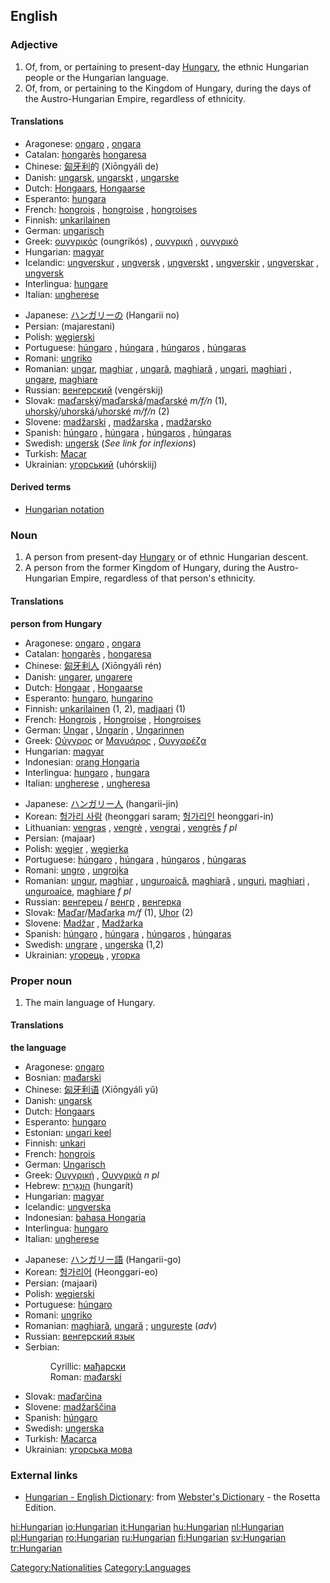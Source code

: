 {{interwiktionary|code=hu}}
{{wikipedia}}
==English==

===Adjective===
{{en-adj-notcomp}}

#Of, from, or pertaining to present-day [[Hungary]], the ethnic Hungarian people or the Hungarian language.
#Of, from, or pertaining to the Kingdom of Hungary, during the days of the Austro-Hungarian Empire, regardless of ethnicity.

====Translations====
{{top}}
*Aragonese: [[ongaro]] {{m}}, [[ongara]] {{f}}
*Catalan: [[hongarès]] {{m}} [[hongaresa]] {{f}}
*Chinese: [[匈牙利]]的 (Xiōngyálì de)
*Danish: [[ungarsk]], [[ungarskt]] {{n}}, [[ungarske]] {{p}}
*Dutch: [[Hongaars]], [[Hongaarse]]
*Esperanto: [[hungara]]
*French: [[hongrois]] {{m}}, [[hongroise]] {{f}}, [[hongroises]] {{p}}
*Finnish: [[unkarilainen]]
*German: [[ungarisch]]
*Greek: [[ουγγρικός]] (oungrikós) {{m}}, [[ουγγρική]] {{f}}, [[ουγγρικό]] {{n}}
*Hungarian: [[magyar]]
*Icelandic: [[ungverskur]] {{m}}, [[ungversk]] {{f}}, [[ungverskt]] {{n}}, [[ungverskir]] {{p}}, [[ungverskar]] {{fpl}}, [[ungversk]] {{npl}}
*Interlingua: [[hungare]]
*Italian: [[ungherese]]
{{mid}}
*Japanese: [[ハンガリー]]の (Hangarii no)
*Persian: {{FAchar|[[مجارستانی]]}} (majarestani)
*Polish: [[węgierski]]
*Portuguese: [[húngaro]] {{m}}, [[húngara]] {{f}}, [[húngaros]] {{p}}, [[húngaras]] {{fpl}}
*Romani: [[ungriko]]
*Romanian: [[ungar]], [[maghiar]] {{m}}, [[ungară]], [[maghiară]] {{f}}, [[ungari]], [[maghiari]] {{p}}, [[ungare]], [[maghiare]] {{fpl}}
*Russian: [[венгерский]] (vengérskij) {{m}}
*Slovak: [[maďarský]]/[[maďarská]]/[[maďarské]] ''m/f/n'' (1), [[uhorský]]/[[uhorská]]/[[uhorské]] ''m/f/n'' (2)
*Slovene: [[madžarski]] {{m}}, [[madžarska]] {{f}}, [[madžarsko]] {{n}}
*Spanish: [[húngaro]] {{m}}, [[húngara]] {{f}}, [[húngaros]] {{p}}, [[húngaras]] {{fpl}}
*Swedish: [[ungersk]] (''See link for inflexions'')
*Turkish: [[Macar]]
*Ukrainian: [[угорський]] (uhórskiij) {{m}}
{{bottom}}

====Derived terms====
*[[Hungarian notation]]

===Noun===
{{en-noun}}

#A person from present-day [[Hungary]] or of ethnic Hungarian descent.
#A person from the former Kingdom of Hungary, during the Austro-Hungarian Empire, regardless of that person's ethnicity.

====Translations====
'''person from Hungary'''
{{top}}
*Aragonese: [[ongaro]] {{m}}, [[ongara]] {{f}}
*Catalan: [[hongarès]] {{m}}, [[hongaresa]] {{f}}
*Chinese: [[匈牙利人]] (Xiōngyálì rén)
*Danish: [[ungarer]], [[ungarere]] {{p}}
*Dutch: [[Hongaar]] {{m}}, [[Hongaarse]] {{f}}
*Esperanto: [[hungaro]], [[hungarino]]
*Finnish: [[unkarilainen]] (1, 2), [[madjaari]] (1)
*French: [[Hongrois]] {{m}}, [[Hongroise]] {{f}}, [[Hongroises]] {{p}}
*German: [[Ungar]] {{m}}, [[Ungarin]] {{f}}, [[Ungarinnen]] {{f}} {{p}}
*Greek: [[Ούγγρος]] or [[Μαγυάρος]] {{m}}, [[Ουγγαρέζα]] {{f}}
*Hungarian: [[magyar]]
*Indonesian: [[orang Hongaria]]
*Interlingua: [[hungaro]] {{m}}, [[hungara]] {{f}}
*Italian: [[ungherese]] {{m}}, [[ungheresa]] {{f}}
{{mid}}
*Japanese: [[ハンガリー人]] (hangarii-jin)
*Korean: [[헝가리 사람]] (heonggari saram; [[헝가리인]] heonggari-in)
*Lithuanian: [[vengras]] {{m}}, [[vengrė]] {{f}}, [[vengrai]] {{p}}, [[vengrės]] ''f pl''
*Persian: {{FAchar|[[مجار]]}} (majaar)
*Polish: [[węgier]] {{m}}, [[węgierka]] {{f}}
*Portuguese: [[húngaro]] {{m}}, [[húngara]] {{f}}, [[húngaros]] {{m}} {{p}}, [[húngaras]] {{f}} {{p}}
*Romani: [[ungro]] {{m}}, [[ungrojka]] {{f}}
*Romanian: [[ungur]], [[maghiar]] {{m}}, [[unguroaică]], [[maghiară]] {{f}}, [[unguri]], [[maghiari]] {{p}}, [[unguroaice]], [[maghiare]] ''f pl''
*Russian: [[венгерец]] / [[венгр]] {{m}}, [[венгерка]] {{f}}
*Slovak: [[Maďar]]/[[Maďarka]] ''m/f'' (1), [[Uhor]] {{m}} (2)
*Slovene: [[Madžar]] {{m}}, [[Madžarka]] {{f}}
*Spanish: [[húngaro]] {{m}}, [[húngara]] {{f}}, [[húngaros]] {{m}} {{p}}, [[húngaras]] {{f}} {{p}}
*Swedish: [[ungrare]] {{m}}, [[ungerska]] {{f}} (1,2)
*Ukrainian: [[угорець]] {{m}}, [[угорка]] {{f}}
{{bottom}}

===Proper noun===
{{en-proper noun}}

#The main language of Hungary.

====Translations====
'''the language'''
{{top}}
*Aragonese: [[ongaro]] {{m}}
*Bosnian: [[mađarski#Bosnian|mađarski]] {{m}}
*Chinese: [[匈牙利语]] (Xiōngyálì yǔ)
*Danish: [[ungarsk]]
*Dutch: [[Hongaars]] {{n}}
*Esperanto: [[hungaro]]
*Estonian: [[ungari keel]]
*Finnish: [[unkari]]
*French: [[hongrois]] {{m}}
*German: [[Ungarisch]] {{n}}
*Greek: [[Ουγγρική]] {{f}}, [[Ουγγρικά]] ''n pl''
*Hebrew: [[הונגרית|הוּנְגָּרִית]] (hungarít)
*Hungarian: [[magyar]]
*Icelandic: [[ungverska]]
*Indonesian: [[bahasa Hongaria]]
*Interlingua: [[hungaro]]
*Italian: [[ungherese]] {{m}}
{{mid}}
*Japanese: [[ハンガリー語]] (Hangarii-go)
*Korean: [[헝가리어]] (Heonggari-eo)
*Persian: {{FAchar|[[مجاری]]}} (majaari)
*Polish: [[węgierski]] {{m}}
*Portuguese: [[húngaro]] {{m}}
*Romani: [[ungriko]] {{m}}
*Romanian: [[maghiară]], [[ungară]] {{f}}; [[ungureşte]] (''adv'')
*Russian: [[венгерский язык]] {{m}}
*Serbian:
*:Cyrillic: [[мађарски#Serbian|мађарски]] {{m}}
*:Roman: [[mađarski#Serbian|mađarski]] {{m}}
*Slovak: [[maďarčina]] {{f}}
*Slovene: [[madžarščina]] {{f}}
*Spanish: [[húngaro]] {{m}}
*Swedish: [[ungerska]] {{c}}
*Turkish: [[Macarca]]
*Ukrainian: [[угорська мова]] {{f}}
{{bottom}}

===External links===
*[http://www.websters-online-dictionary.org/definition/Hungarian-english/ Hungarian - English Dictionary]: from [http://www.websters-online-dictionary.org/ Webster's Dictionary] - the Rosetta Edition.
{{ethnologue|code=hun}}

[[Category:Nationalities]]
[[Category:Languages]]

[[hi:Hungarian]]
[[io:Hungarian]]
[[it:Hungarian]]
[[hu:Hungarian]]
[[nl:Hungarian]]
[[pl:Hungarian]]
[[ro:Hungarian]]
[[ru:Hungarian]]
[[fi:Hungarian]]
[[sv:Hungarian]]
[[tr:Hungarian]]